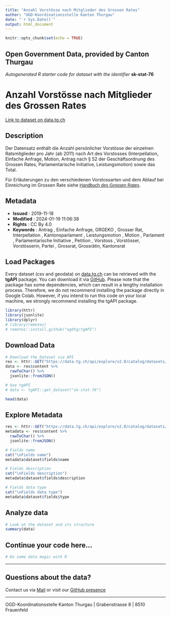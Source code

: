 ```yaml
---
title: "Anzahl Vorstösse nach Mitglieder des Grossen Rates"
author: "OGD-Koordinationsstelle Kanton Thurgau"
date: "`r Sys.Date()`"
output: html_document
---
```


```r
knitr::opts_chunk$set(echo = TRUE)
```

## Open Government Data, provided by **Canton Thurgau**
*Autogenerated R starter code for dataset with the identifier* **sk-stat-76**


# **Anzahl Vorstösse nach Mitglieder des Grossen Rates**

[Link to dataset on data.tg.ch](https://data.tg.ch/explore/dataset/sk-stat-76/information/)

## Description

<p>Der Datensatz enthält die Anzahl persönlicher Vorstösse der einzelnen Ratsmitglieder pro Jahr (ab 2011) nach Art des Vorstosses (Interpellation, Einfache Anfrage, Motion, Antrag nach § 52 der Geschäftsordnung des Grossen Rates, Parlamentarische Initiative, Leistungsmotion) sowie das Total. </p><p>Für Erläuterungen zu den verschiedenen Vorstossarten und dem Ablauf bei Einreichung im Grossen Rate siehe <a href='https://parlament.tg.ch/geschaefte/handbuch-grosser-rat.html/12314' style='background-color: rgb(255, 255, 255); font-family: sans-serif; font-size: 14px; font-weight: 400;' target='_blank'>Handbuch des Grossen Rates</a>.<br/></p>

## Metadata

- **Issued**                   : 2019-11-18
- **Modified**                 : 2024-01-19 11:06:38
- **Rights**                   : CC By 4.0
- **Keywords**                 : Antrag , Einfache Anfrage, GRGEKO , Grosser Rat, Interpellation , Kantonsparlament , Leistungsmotion , Motion , Parlament , Parlamentarische Initiative , Petition , Vorstoss , Vorstösser, Vorstösserin, Partei , Grossrat, Grossrätin, Kantonsrat

## Load Packages

Every dataset (csv and geodata) on [data.tg.ch](https://data.tg.ch/pages/start/) can be retrieved with the **tgAPI** package. You can download it via [GitHub](https://github.com/ogdtg/tgAPI). Please note that the package has some dependencies, which can result in a lengthy installation process. Therefore, we do not recommend installing the package directly in Google Colab. However, if you intend to run this code on your local machine, we strongly recommend installing the tgAPI package.

```r
library(httr)
library(jsonlite)
library(dplyr)
# library(remotes)
# remotes::install.github("ogdtg/tgAPI")

```


## Download Data


```r
# Download the Dataset via API
res <- httr::GET("https://data.tg.ch/api/explore/v2.0/catalog/datasets/sk-stat-76/exports/json")
data <- res$content %>%
  rawToChar() %>%
  jsonlite::fromJSON()

# Use tgAPI
# data <- tgAPI::get_dataset("sk-stat-76")

head(data)

```


## Explore Metadata

```r

res <- httr::GET("https://data.tg.ch/api/explore/v2.0/catalog/datasets/sk-stat-76")
metadata <- res$content %>%
  rawToChar() %>%
  jsonlite::fromJSON()

# Fields name
cat("\nFields name")
metadata$dataset$fields$name

# Fields description
cat("\nFields description")
metadata$dataset$fields$description

# Fields data type
cat("\nFields data type")
metadata$dataset$fields$type

```


## Analyze data

```r

# Look at the dataset and its structure
summary(data)

```


## Continue your code here...


```r
# Do some data magic with R
```

------------------------------------------------------------------------

## Questions about the data?

Contact us via [Mail](mailto:ogd@tg.ch) or visit our [GitHub presence](https://github.com/ogdtg)


------------------------------------------------------------------------

OGD-Koordinationsstelle Kanton Thurgau | Grabenstrasse 8 | 8510 Frauenfeld
